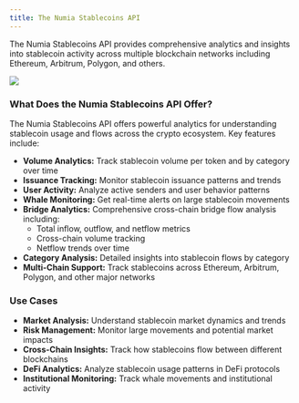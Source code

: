 ```yaml
---
title: The Numia Stablecoins API
---
```


The Numia Stablecoins API provides comprehensive analytics and insights into stablecoin activity across multiple blockchain networks including Ethereum, Arbitrum, Polygon, and others.

<Image src="media/stablecoins-api-hero.png" size="90%"/>

### What Does the Numia Stablecoins API Offer?
The Numia Stablecoins API offers powerful analytics for understanding stablecoin usage and flows across the crypto ecosystem. Key features include:

* **Volume Analytics:** Track stablecoin volume per token and by category over time
* **Issuance Tracking:** Monitor stablecoin issuance patterns and trends
* **User Activity:** Analyze active senders and user behavior patterns
* **Whale Monitoring:** Get real-time alerts on large stablecoin movements
* **Bridge Analytics:** Comprehensive cross-chain bridge flow analysis including:
  * Total inflow, outflow, and netflow metrics
  * Cross-chain volume tracking
  * Netflow trends over time
* **Category Analysis:** Detailed insights into stablecoin flows by category
* **Multi-Chain Support:** Track stablecoins across Ethereum, Arbitrum, Polygon, and other major networks

### Use Cases
* **Market Analysis:** Understand stablecoin market dynamics and trends
* **Risk Management:** Monitor large movements and potential market impacts
* **Cross-Chain Insights:** Track how stablecoins flow between different blockchains
* **DeFi Analytics:** Analyze stablecoin usage patterns in DeFi protocols
* **Institutional Monitoring:** Track whale movements and institutional activity